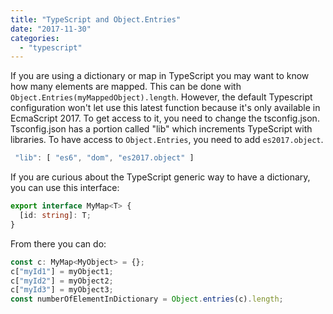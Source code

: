 ```yaml
---
title: "TypeScript and Object.Entries"
date: "2017-11-30"
categories:
  - "typescript"
---
```


If you are using a dictionary or map in TypeScript you may want to know how many elements are mapped. This can be done with `Object.Entries(myMappedObject).length`. However, the default Typescript configuration won't let use this latest function because it's only available in EcmaScript 2017. To get access to it, you need to change the tsconfig.json. Tsconfig.json has a portion called "lib" which increments TypeScript with libraries. To have access to `Object.Entries`, you need to add `es2017.object`.

```typescript
 "lib": [ "es6", "dom", "es2017.object" ]
```

If you are curious about the TypeScript generic way to have a dictionary, you can use this interface:

```typescript
export interface MyMap<T> {
  [id: string]: T;
}
```

From there you can do:

```typescript
const c: MyMap<MyObject> = {};
c["myId1"] = myObject1;
c["myId2"] = myObject2;
c["myId3"] = myObject3;
const numberOfElementInDictionary = Object.entries(c).length;
```
